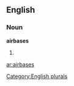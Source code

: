 ==English==

===Noun===
'''airbases'''

# {{plural of|[[airbase]]}}

{{anagrams:en/aabeirss}}
[[Category:English plurals]]

[[ar:airbases]]